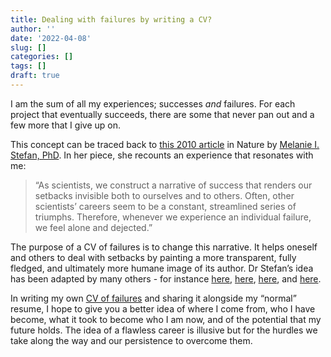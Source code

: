 ---
title: Dealing with failures by writing a CV?
author: ''
date: '2022-04-08'
slug: []
categories: []
tags: []
draft: true
---

I am the sum of all my experiences; successes *and* failures. For each project that eventually succeeds, there are some that never pan out and a few more that I give up on.

This concept can be traced back to [this 2010 article](https://www.nature.com/articles/nj7322-467a) in Nature by [Melanie I. Stefan, PhD](http://melaniestefan.net/index.html). In her piece, she recounts an experience that resonates with me:

> "As scientists, we construct a narrative of success that renders our setbacks invisible both to ourselves and to others. Often, other scientists' careers seem to be a constant, streamlined series of triumphs. Therefore, whenever we experience an individual failure, we feel alone and dejected."

The purpose of a CV of failures is to change this narrative. It helps oneself and others to deal with setbacks by painting a more transparent, fully fledged, and ultimately more humane image of its author. Dr Stefan's idea has been adapted by many others - for instance [here](https://haushofer.ne.su.se/Johannes_Haushofer_CV_of_Failures.pdf), [here](https://738d9b89-a-62cb3a1a-s-sites.googlegroups.com/site/bradleyvoytek/professional/voytek_cv.pdf?attachauth=ANoY7crskBVzhljJEo8y7JcPQ8PQxey1EcbvFZhwGPcItVZKfltkoGnfSMubTzVVCRNIZ6XfPYuiu-I_qZmf9W1hZiDEdQVDh9PXUYZJQzTFjCdOFgZAcUqiRAry8OR9f5HRVj95a-dIB2p2vpWXgHqsVtTSo9ZrbFZriLO--UVR4vzvlpvb2Ueq1VEdlwPQ3lsOqQ1W8HsMWcwTC7S1_qVdvmdkkw_LFALCgBLjkNnDvU-E9JzBQWE%3D&attredirects=0), [here](http://everydayscientist.com/CV/sjl_CV-failures.pdf), and [here](https://www.dr-marc-reid.com/cv-of-failures).

In writing my own [CV of failures](weidinger_failures.pdf) and sharing it alongside my "normal" resume, I hope to give you a better idea of where I come from, who I have become, what it took to become who I am now, and of the potential that my future holds. The idea of a flawless career is illusive but for the hurdles we take along the way and our persistence to overcome them.
